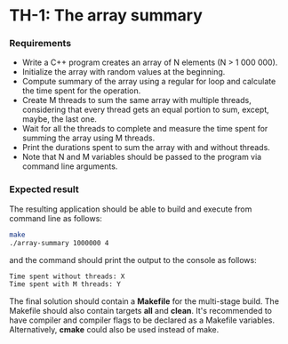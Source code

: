 # TH-1: The array summary

### Requirements 

- Write a C++ program creates an array of N elements (N > 1 000 000).
- Initialize the array with random values at the beginning. 
- Compute summary of the array using a regular for loop and calculate the time spent for the operation.
- Create M threads to sum the same array with multiple threads, considering that every thread gets an equal portion to sum, except, maybe, the last one.
- Wait for all the threads to complete and measure the time spent for summing the array using M threads. 
- Print the durations spent to sum the array with and without threads.
- Note that N and M variables should be passed to the program via command line arguments.

### Expected result

The resulting application should be able to build and execute from command line as follows:

```sh
make
./array-summary 1000000 4
```
and the command should print the output to the console as follows:

```sh
Time spent without threads: X
Time spent with M threads: Y
```

The final solution should contain a **Makefile** for the multi-stage build. The Makefile should also contain targets **all** and **clean**. It's recommended to have compiler and compiler flags to be declared as a Makefile variables. Alternatively, **cmake** could also be used instead of make. 
